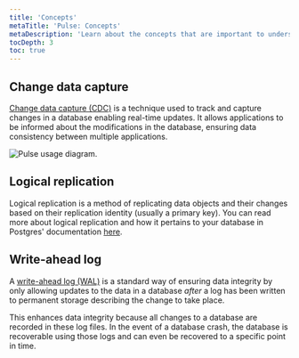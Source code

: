 ```yaml
---
title: 'Concepts'
metaTitle: 'Pulse: Concepts'
metaDescription: 'Learn about the concepts that are important to understand when using Pulse.'
tocDepth: 3
toc: true
---
```


<TopBlock></TopBlock>

## Change data capture

[Change data capture (CDC)](https://en.wikipedia.org/wiki/Change_data_capture) is a technique used to track and capture changes in a database enabling real-time updates. It allows applications to be informed about the modifications in the database, ensuring data consistency between multiple applications.

![Pulse usage diagram.](../doc-images/data-platform/platform/pulse//diagram.png)

## Logical replication

Logical replication is a method of replicating data objects and their changes based on their replication identity (usually a primary key). You can read more about logical replication and how it pertains to your database in Postgres' documentation [here](https://www.postgresql.org/docs/current/logical-replication.html).

## Write-ahead log

A [write-ahead log (WAL)](https://www.postgresql.org/docs/current/wal-intro.html) is a standard way of ensuring data integrity by only allowing updates to the data in a database _after_ a log has been written to permanent storage describing the change to take place.

This enhances data integrity because all changes to a database are recorded in these log files. In the event of a database crash, the database is recoverable using those logs and can even be recovered to a specific point in time.
